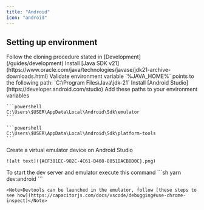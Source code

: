 ```yaml
---
title: "Android"
icon: "android"
---
```


## Setting up environment

<Steps>
  <Step title="First Step" icon='github'>
    Follow the cloning procedure stated in [Development](/guides/development)
  </Step>

  <Step title="Second Step" icon='java'>
    Install [Java SDK v21](https://www.oracle.com/java/technologies/javase/jdk21-archive-downloads.html)
  </Step>

  <Step title="Third Step" icon='code'>
    Validate environment variable `%JAVA_HOME%` points to the following path: `C:\Program Files\Java\jdk-21`
  </Step>

  <Step title="Fourth Step" icon='android'>
    Install [Android Studio](https://developer.android.com/studio)
  </Step>

  <Step title="Fifth Step" icon='code'>
    Add these paths to your environment variables

    ```powershell
    C:\Users\$USER\AppData\Local\Android\Sdk\emulator
    ```
    
    ```powershell
    C:\Users\$USER\AppData\Local\Android\Sdk\platform-tools
    ```
  </Step>

  <Step title="Sixth Step" icon='mobile'>
    Create a virtual emulator device on Android Studio

    ![alt text]({ACF381EC-982C-4C61-B408-8051DACB8D0C}.png)
  </Step>

  <Step title="Seventh Step" icon='magnifying-glass'>
    To start the dev server and emulator execute this command
    ```sh
    yarn dev:android
    ```

    <Note>Devtools can be launched in the emulator, follow [these steps to see how](https://capacitorjs.com/docs/vscode/debugging#use-chrome-inspect)</Note>
  </Step>

</Steps>
